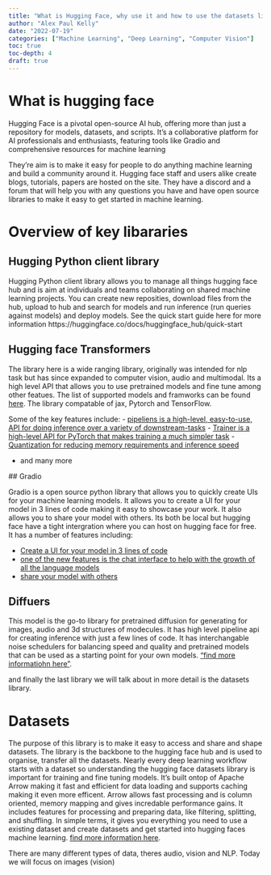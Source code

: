 ```yaml
---
title: "What is Hugging Face, why use it and how to use the datasets library, the start of neraly every deep learning workflow"
author: "Alex Paul Kelly"
date: "2022-07-19"
categories: ["Machine Learning", "Deep Learning", "Computer Vision"]
toc: true
toc-depth: 4
draft: true
---
```


# What is hugging face 

Hugging Face is a pivotal open-source AI hub, offering more than just a repository for models, datasets, and scripts. It's a collaborative platform for AI professionals and enthusiasts, featuring tools like Gradio and comprehensive resources for machine learning

They're aim is to make it easy for people to do anything machine learning and build a community around it.  Hugging face staff and users alike create blogs, tutorials, papers are hosted on the site.  They have a discord and a forum that will help you with any questions you have and have open source libraries to make it easy to get started in machine learning. 


# Overview of key libararies 

## Hugging Python client library

Hugging Python client library allows you to manage all things hugging face hub and is aim at individuals and teams collaborating on shared machine learning projects. You can create new reposities, download files from the hub, upload to hub and search for models and run inference (run queries against models) and  deploy models.  See the quick start guide here for more information https://huggingface.co/docs/huggingface_hub/quick-start


## Hugging face Transformers 

The library here is a wide ranging library, originally was intended for nlp task but has since expanded to computer vision, audio and multimodal.  Its a high level API that allows you to use pretrained models and fine tune among other featues.  The list of supported models and framworks can be found [here](https://huggingface.co/docs/transformers/index).  The library compatable of jax, Pytorch and TensorFlow.  

Some of the key features include:
 - [pipeliens is a high-level, easy-to-use, API for doing inference over a variety of downstream-tasks](https://huggingface.co/docs/transformers/main_classes/pipelines)
 - [Trainer is a high-level API for PyTorch that makes training a much simpler task](https://huggingface.co/docs/transformers/main_classes/trainer)
 - [Quantization for reducing memory requirements and inference speed](https://huggingface.co/docs/transformers/main_classes/quantization)
 
 - and many more

 ## Gradio 

Gradio is a open source python library that allows you to quickly create UIs for your machine learning models.  It allows you to create a UI for your model in 3 lines of code making it easy to showcase your work.  It also allows you to share your model with others. Its both be local but hugging face have a tight intergration where you can host on hugging face for free. It has a number of features including:

- [Create a UI for your model in 3 lines of code](https://gradio.app/getting_started)
- [one of the new features is the chat interface to help with the growth of all the language models](https://www.gradio.app/docs/chatinterface)
- [share your model with others](https://gradio.app/getting_started)

## Diffuers 

This model is the go-to library for pretrained diffusion for generating for images, audio and 3d structures of modecules.  It has high level pipeline api for creating inference with just a few lines of code.  It has interchangable noise schedulers for balancing speed and quality and pretrained models that can be used as a starting point for your own models.  ["find more informatiohn here"](https://huggingface.co/docs/diffusers/index).

and finally the last library we will talk about in more detail is the datasets library.

# Datasets

The purpose of this library is to make it easy to access and share and shape datasets. The library is the backbone to the hugging face hub and is used to organise, transfer all the datasets.  Nearly every deep learning workflow starts with a dataset so understanding the hugging face datasets library is important for training and fine tuning models.   It's built ontop of Apache Arrow making it fast and efficient for data loading and supports caching making it even more efficent.  Arrow allows fast processing and is column oriented, memory mapping and gives incredable performance gains. It includes features for processing and preparing data, like filtering, splitting, and shuffling.  In simple terms, it gives you everything you need to use a existing dataset and create datasets and get started into hugging faces machine learning. [find more information here](https://huggingface.co/docs/datasets/index).  

There are many different types of data, theres audio, vision and NLP.  Today we will focus on images (vision) 




